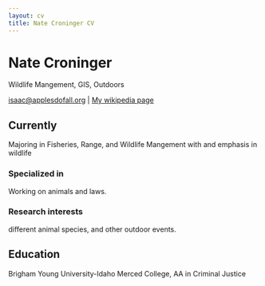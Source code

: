 ```yaml
---
layout: cv
title: Nate Croninger CV
---
```

# Nate Croninger
Wildlife Mangement, GIS, Outdoors

<div id="webaddress">
<a href="isaac@applesdofall.org">isaac@applesdofall.org</a>
| <a href="http://en.wikipedia.org/wiki/Isaac_Newton">My wikipedia page</a>
</div>


## Currently

Majoring in Fisheries, Range, and Wildlife Mangement with and emphasis in wildlife

### Specialized in

Working on animals and laws.


### Research interests

different animal species, and other outdoor events. 


## Education
Brigham Young University-Idaho
Merced College, AA in Criminal Justice






<!-- ### Footer

Last updated: May 2013 -->